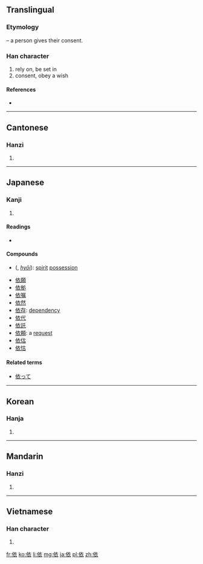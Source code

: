 ==Translingual==
===Etymology===
{{Han compound|人|alt1=亻|t1=person|衣|ls=psc|c1=s|c2=p}} – a person gives their consent.

===Han character===
{{Han char|rn=9|rad=人|as=06|sn=8|four=2023<sub>2</sub>|canj=人卜竹女 (OYHV)}}

# rely on, be set in
# consent, obey a wish

====References====
* {{Han ref|kx=0102.180|dkj=00607|dj=0217.020|hdz=10152.080|uh=4F9D|ud=20381|bh=A8CC|bd=43212}}

----

==Cantonese==

===Hanzi===
{{yue-hanzi|jyut=|y=yi1}}

# {{defn|lang=yue|sort=人06}}

----

==Japanese==

===Kanji===
{{ja-kanji|grade=c|rs=人06}}

# {{defn|lang=ja|sort=人06}}

====Readings====
* {{ja-readings|on=[[い]] ([[i]]), [[え]] ([[e]])|kun=[[よる]] ([[依る]], [[yoru]])}}

====Compounds====
* {{l|ja|憑依}} ({{l|ja|ひょうい}}, ''[[hyōi]]''): [[spirit]] [[possession]]
* [[依願]]
* [[依拠]]
* [[依嘱]]
* [[依然]]
* [[依存]]: [[dependency]]
* [[依代]]
* [[依託]]
* [[依頼]]: a [[request]]
* [[依估]]
* [[依怙]]

====Related terms====
* [[依って]]

----

==Korean==

===Hanja===
{{ko-hanja|hangeul=의|rv=ui|mr=ŭi}}

# {{defn|lang=ko|sort=人06}}

----

==Mandarin==

===Hanzi===
{{cmn-hanzi|pin=[[yī]] ([[yi1]])|wg=i<sup>1</sup>}}

# {{defn|lang=cmn|sort=人06}}

----

==Vietnamese==

===Han character===
{{vi-hantu|[[y]], [[e]], [[ỷ]], [[ỉa]]|rs=人06}}

# {{defn|lang=vi|sort=人06}}

[[fr:依]]
[[ko:依]]
[[li:依]]
[[mg:依]]
[[ja:依]]
[[pl:依]]
[[zh:依]]
